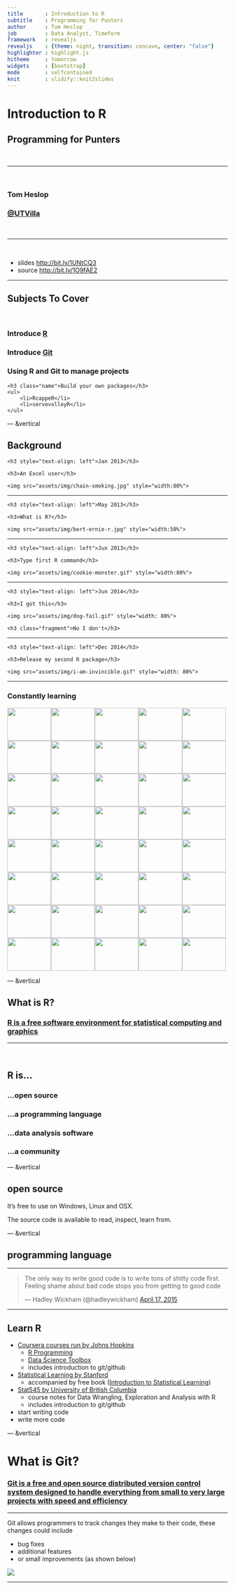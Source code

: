 ```yaml
---
title       : Introduction to R
subtitle    : Programming for Punters
author      : Tom Heslop
job         : Data Analyst, Timeform
framework   : revealjs
revealjs    : {theme: night, transition: concave, center: "false"}
highlighter : highlight.js
hitheme     : tomorrow
widgets     : [bootstrap]
mode        : selfcontained
knit        : slidify::knit2slides
---
```


# Introduction to R
## Programming for Punters

<br>
<hr>
<br>


<h3 class="name">Tom Heslop</h3>
<h3 class="name"><a href="https://twitter.com/UTVilla">@UTVilla</a></h3>

<br>
<hr>
<br>

<ul class="slide-list">
    <li>slides <a href="http://bit.ly/1UNtCQ3">http://bit.ly/1UNtCQ3</a></li>
    <li>source <a href="http://bit.ly/1O9fAE2">http://bit.ly/1O9fAE2</a></li>
</ul>

---

## Subjects To Cover

<br>

<h3 class="fragment name">Introduce <a href="https://cran.r-project.org/">R</a></h3>

<h3 class="fragment name">Introduce <a href="https://git-scm.com/">Git</a></h3>

<h3 class="fragment name">Using R and Git to manage projects</h3>

<div class="fragment">
    <h3 class="name">Build your own packages</h3>
    <ul>
        <li>RcappeR</li>
        <li>servevolleyR</li>
    </ul>
</div>

--- &vertical

## Background

<div class="fragment">
    <h3 style="text-align: left">Jan 2013</h3>
</div>
<div class="fragment">
    <h3>An Excel user</h3>

    <img src="assets/img/chain-smoking.jpg" style="width:80%">
</div>

***

<div class="fragment">
    <h3 style="text-align: left">May 2013</h3>
</div>
<div class="fragment">
    <h3>What is R?</h3>

    <img src="assets/img/bert-ernie-r.jpg" style="width:50%">
</div>

***

<div class="fragment">
    <h3 style="text-align: left">Jun 2013</h3>
</div>
<div class="fragment">
    <h3>Type first R command</h3>

    <img src="assets/img/cookie-monster.gif" style="width:80%">
</div>

***

<div class="fragment">
    <h3 style="text-align: left">Jun 2014</h3>
</div>
<div class="fragment">
    <h3>I got this</h3>

    <img src="assets/img/dog-fail.gif" style="width: 80%">

    <h3 class="fragment">No I don't</h3>
</div>

***

<div class="fragment">
    <h3 style="text-align: left">Dec 2014</h3>
</div>
<div class="fragment">
    <h3>Release my second R package</h3>

    <img src="assets/img/i-am-invincible.gif" style="width: 80%">
</div>

***

<h3>Constantly learning</h3>

<img src="assets/img/cookie-monster.gif" style="width: 100px; height: 75px"><img src="assets/img/cookie-monster.gif" style="width: 100px; height: 75px"><img src="assets/img/dog-fail.gif" style="width: 100px; height: 75px"><img src="assets/img/bert-ernie-r.jpg" style="width:100px; height:75px"><img src="assets/img/cookie-monster.gif" style="width: 100px; height: 75px"><img src="assets/img/cookie-monster.gif" style="width: 100px; height: 75px"><img src="assets/img/dog-fail.gif" style="width: 100px; height: 75px"><img src="assets/img/i-am-invincible.gif" style="width: 100px; height: 75px"><img src="assets/img/dog-fail.gif" style="width: 100px; height: 75px"><img src="assets/img/cookie-monster.gif" style="width: 100px; height: 75px"><img src="assets/img/bert-ernie-r.jpg" style="width:100px; height:75px"><img src="assets/img/cookie-monster.gif" style="width: 100px; height: 75px"><img src="assets/img/i-am-invincible.gif" style="width: 100px; height: 75px"><img src="assets/img/cookie-monster.gif" style="width: 100px; height: 75px"><img src="assets/img/dog-fail.gif" style="width: 100px; height: 75px"><img src="assets/img/dog-fail.gif" style="width: 100px; height: 75px"><img src="assets/img/dog-fail.gif" style="width: 100px; height: 75px"><img src="assets/img/bert-ernie-r.jpg" style="width:100px; height:75px"><img src="assets/img/i-am-invincible.gif" style="width: 100px; height: 75px"><img src="assets/img/i-am-invincible.gif" style="width: 100px; height: 75px"><img src="assets/img/cookie-monster.gif" style="width: 100px; height: 75px"><img src="assets/img/cookie-monster.gif" style="width: 100px; height: 75px"><img src="assets/img/cookie-monster.gif" style="width: 100px; height: 75px"><img src="assets/img/i-am-invincible.gif" style="width: 100px; height: 75px"><img src="assets/img/bert-ernie-r.jpg" style="width:100px; height:75px"><img src="assets/img/dog-fail.gif" style="width:100px; height:75px"><img src="assets/img/cookie-monster.gif" style="width:100px; height:75px"><img src="assets/img/cookie-monster.gif" style="width:100px; height:75px"><img src="assets/img/i-am-invincible.gif" style="width:100px; height:75px"><img src="assets/img/i-am-invincible.gif" style="width:100px; height:75px"><img src="assets/img/cookie-monster.gif" style="width:100px; height:75px"><img src="assets/img/i-am-invincible.gif" style="width:100px; height:75px"><img src="assets/img/dog-fail.gif" style="width:100px; height:75px"><img src="assets/img/cookie-monster.gif" style="width:100px; height:75px"><img src="assets/img/cookie-monster.gif" style="width:100px; height:75px"><img src="assets/img/i-am-invincible.gif" style="width:100px; height:75px"><img src="assets/img/i-am-invincible.gif" style="width:100px; height:75px"><img src="assets/img/cookie-monster.gif" style="width:100px; height:75px"><img src="assets/img/i-am-invincible.gif" style="width:100px; height:75px"><img src="assets/img/i-am-invincible.gif" style="width:100px; height:75px">

--- &vertical

## What is R?

<h3 class="fragment"><a href="https://www.r-project.org/">R is a free software environment for statistical computing and graphics</a></h3>

<hr>
<br>

<h2 class="fragment" style="text-align:left">R is...</h2>
<h3 class="fragment">...open source</h3>
<h3 class="fragment">...a programming language</h3>
<h3 class="fragment">...data analysis software</h3>
<h3 class="fragment">...a community</h3>

--- &vertical

## open source

It's free to use on Windows, Linux and OSX.

The source code is available to read, inspect, learn from.

--- &vertical

## programming language



***

<blockquote class="twitter-tweet" lang="en"><p lang="en" dir="ltr">The only way to write good code is to write tons of shitty code first. Feeling shame about bad code stops you from getting to good code</p>&mdash; Hadley Wickham (@hadleywickham) <a href="https://twitter.com/hadleywickham/status/589068687669243905">April 17, 2015</a></blockquote><script async src="//platform.twitter.com/widgets.js" charset="utf-8"></script>

***

## Learn R

* [Coursera courses run by Johns Hopkins](https://www.coursera.org/specialization/jhudatascience/1?utm_medium=courseDescripTop)
    - [R Programming](https://www.coursera.org/course/rprog)
    - [Data Science Toolbox](https://www.coursera.org/course/datascitoolbox)
    - includes introduction to git/github
* [Statistical Learning by Stanford](https://class.stanford.edu/courses/HumanitiesScience/StatLearning/Winter2014/about)
    - accompanied by free book ([Introduction to Statistical Learning](http://www-bcf.usc.edu/~gareth/ISL/))
* [Stat545 by University of British Columbia](http://stat545-ubc.github.io/index.html)
    - course notes for Data Wrangling, Exploration and Analysis with R
    - includes introduction to git/github
* start writing code
* write more code

--- &vertical

# What is Git?

<h3 class="fragment"><a href="https://git-scm.com">Git is a free and open source distributed version control system designed to handle everything from small to very large projects with speed and efficiency</a></h3>

***

Git allows programmers to track changes they make to their code, these changes could include

* bug fixes
* additional features
* or small improvements (as shown below)

![](assets/img/git-diff-example.jpg)

---
